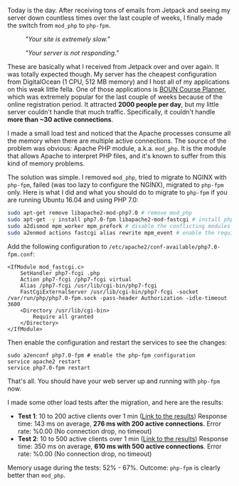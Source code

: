 
<div>

Today is the day. After receiving tons of emails from Jetpack and seeing my server down countless times over the last couple of weeks, I finally made the switch from `mod_php` to `php-fpm`.

<figure>
  <img src={img1} alt="" />
  <figcaption><em>"Your site is extremely slow."</em></figcaption>
</figure>

<figure>
  <img src={img2} alt="" />
  <figcaption><em>"Your server is not responding."</em></figcaption>
</figure>

These are basically what I received from Jetpack over and over again. It was totally expected though. My server has the cheapest configuration from DigitalOcean (1 CPU, 512 MB memory) and I host all of my applications on this weak little fella. One of those applications is [BOUN Course Planner](http://localhost/smddzcy.com/BounCoursePlanner/), which was extremely popular for the last couple of weeks because of the online registration period. It attracted **2000 people per day**, but my little server couldn't handle that much traffic. Specifically, it couldn't handle **more than ~30 active connections**.

I made a small load test and noticed that the Apache processes consume all the memory when there are multiple active connections. The source of the problem was obvious: Apache PHP module, a.k.a. `mod_php`. It is the module that allows Apache to interpret PHP files, and it's known to suffer from this kind of memory problems.

The solution was simple. I removed `mod_php`, tried to migrate to NGINX with `php-fpm`, failed (was too lazy to configure the NGINX), migrated to `php-fpm` only. Here is what I did and what you should do to migrate to `php-fpm` if you are running Ubuntu 16.04 and using PHP 7.0:

```bash
sudo apt-get remove libapache2-mod-php7.0 # remove mod_php
sudo apt-get -y install php7.0-fpm libapache2-mod-fastcgi # install php-fpm
sudo a2dismod mpm_worker mpm_prefork # disable the conflicting modules
sudo a2enmod actions fastcgi alias rewrite mpm_event # enable the required modules
```

Add the following configuration to `/etc/apache2/conf-available/php7.0-fpm.conf`:
```
<IfModule mod_fastcgi.c>
    SetHandler php7-fcgi .php
    Action php7-fcgi /php7-fcgi virtual
    Alias /php7-fcgi /usr/lib/cgi-bin/php7-fcgi
    FastCgiExternalServer /usr/lib/cgi-bin/php7-fcgi -socket /var/run/php/php7.0-fpm.sock -pass-header Authorization -idle-timeout 3600
    <Directory /usr/lib/cgi-bin>
        Require all granted
    </Directory>
</IfModule>
```

Then enable the configuration and restart the services to see the changes:

```
sudo a2enconf php7.0-fpm # enable the php-fpm configuration
service apache2 restart
service php7.0-fpm restart
```

That's all. You should have your web server up and running with `php-fpm` now.

I made some other load tests after the migration, and here are the results:

- **Test 1**: 10 to 200 active clients over 1 min ([Link to the results](https://loader.io/reports/c80fb2e2183d2035e8b1f5243a817813/results/3331ea8791f2e237fc4252153fa24fdb))
  Response time: 143 ms on average, **276 ms with 200 active connections**.
  Error rate: %0.00 (No connection drop, no timeout)
- **Test 2**: 10 to 500 active clients over 1 min ([Link to the results](http://loader.io/reports/c80fb2e2183d2035e8b1f5243a817813/results/fdf514b9846a6a66eaf532c7af05093e))
  Response time: 350 ms on average, **610 ms with 500 active connections**.
  Error rate: %0.00 (No connection drop, no timeout)
  
Memory usage during the tests: 52% - 67%. Outcome: `php-fpm` is clearly better than `mod_php`.

</div>